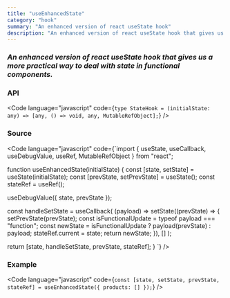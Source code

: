 ```yaml
---
title: "useEnhancedState"
category: "hook"
summary: "An enhanced version of react useState hook"
description: "An enhanced version of react useState hook that gives us a more practical way to deal with state in functional components."
---
```


### _An enhanced version of react useState hook that gives us a more practical way to deal with state in functional components._

### API

<Code
  language="javascript"
  code={`type StateHook = (initialState: any) => [any, () => void, any, MutableRefObject];`}
/>

### Source

<Code
  language="javascript"
  code={`import { useState, useCallback, useDebugValue, useRef, MutableRefObject } from "react";
  
function useEnhancedState(initialState) {
  const [state, setState] = useState(initialState);
  const [prevState, setPrevState] = useState();
  const stateRef = useRef();
  
  useDebugValue({ state, prevState });
  
  const handleSetState = useCallback(
    (payload) => 
      setState((prevState) => {
        setPrevState(prevState);
        const isFunctionalUpdate = typeof payload === "function";
        const newState = isFunctionalUpdate ? payload(prevState) : payload;
        stateRef.current = state;
        return newState;
      }),
    []
  );
  
  return [state, handleSetState, prevState, stateRef];
}
`}
/>

### Example

<Code
  language="javascript"
  code={`const [state, setState, prevState, stateRef] = useEnhancedState({ products: [] });`}
/>
